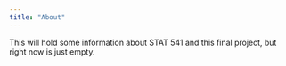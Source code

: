 ```yaml
---
title: "About"
---
```


This will hold some information about STAT 541 and this final project, but right now is just empty.
